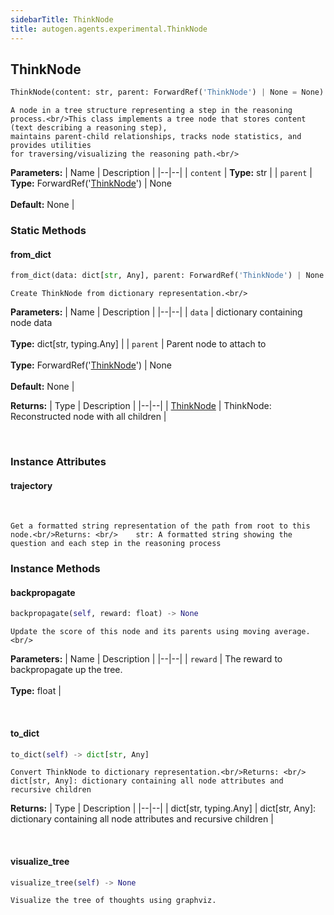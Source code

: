 ```yaml
---
sidebarTitle: ThinkNode
title: autogen.agents.experimental.ThinkNode
---
```

<h2 id="autogen.agents.experimental.ThinkNode" class="doc doc-heading">
    <code class="doc-symbol doc-symbol-heading doc-symbol-class"></code>
    <span class="doc doc-object-name doc-class-name">ThinkNode</span>
</h2>

```python
ThinkNode(content: str, parent: ForwardRef('ThinkNode') | None = None)
```

    A node in a tree structure representing a step in the reasoning process.<br/>This class implements a tree node that stores content (text describing a reasoning step),
    maintains parent-child relationships, tracks node statistics, and provides utilities
    for traversing/visualizing the reasoning path.<br/>

<b>Parameters:</b>
| Name | Description |
|--|--|
| `content` | **Type:** str |
| `parent` | **Type:** ForwardRef('[ThinkNode](/docs/api-reference/autogen/agents/experimental/ThinkNode)') \| None<br/><br/>**Default:** None |

### Static Methods

<code class="doc-symbol doc-symbol-heading doc-symbol-method"></code>
#### from_dict

```python
from_dict(data: dict[str, Any], parent: ForwardRef('ThinkNode') | None = None) -> ThinkNode
```

    Create ThinkNode from dictionary representation.<br/>

<b>Parameters:</b>
| Name | Description |
|--|--|
| `data` | dictionary containing node data<br/><br/>**Type:** dict[str, typing.Any] |
| `parent` | Parent node to attach to<br/><br/>**Type:** ForwardRef('[ThinkNode](/docs/api-reference/autogen/agents/experimental/ThinkNode)') \| None<br/><br/>**Default:** None |

<b>Returns:</b>
| Type | Description |
|--|--|
| [ThinkNode](/docs/api-reference/autogen/agents/experimental/ThinkNode) | ThinkNode: Reconstructed node with all children |

<br />

### Instance Attributes

<code class="doc-symbol doc-symbol-heading doc-symbol-attribute"></code>
#### trajectory
<br />

    Get a formatted string representation of the path from root to this node.<br/>Returns: <br/>    str: A formatted string showing the question and each step in the reasoning process

### Instance Methods

<code class="doc-symbol doc-symbol-heading doc-symbol-method"></code>
#### backpropagate

```python
backpropagate(self, reward: float) -> None
```

    Update the score of this node and its parents using moving average.<br/>

<b>Parameters:</b>
| Name | Description |
|--|--|
| `reward` | The reward to backpropagate up the tree.<br/><br/>**Type:** float |

<br />

<code class="doc-symbol doc-symbol-heading doc-symbol-method"></code>
#### to_dict

```python
to_dict(self) -> dict[str, Any]
```

    Convert ThinkNode to dictionary representation.<br/>Returns: <br/>    dict[str, Any]: dictionary containing all node attributes and recursive children

<b>Returns:</b>
| Type | Description |
|--|--|
| dict[str, typing.Any] | dict[str, Any]: dictionary containing all node attributes and recursive children |

<br />

<code class="doc-symbol doc-symbol-heading doc-symbol-method"></code>
#### visualize_tree

```python
visualize_tree(self) -> None
```

    Visualize the tree of thoughts using graphviz.

<br />